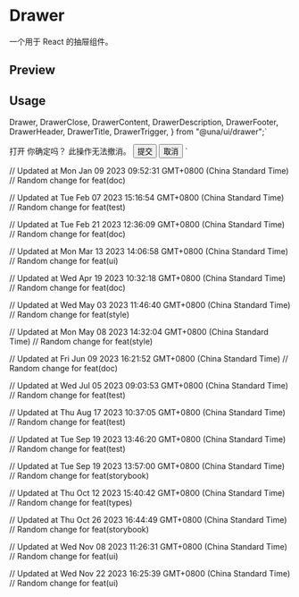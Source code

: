

<Meta of={DrawerStories} />

<PrimitiveDocsButton docsUrl='https://github.com/emilkowalski/vaul' />

# Drawer

一个用于 React 的抽屉组件。

## Preview

<Canvas of={DrawerStories.Default} />

## Usage

  Drawer,
  DrawerClose,
  DrawerContent,
  DrawerDescription,
  DrawerFooter,
  DrawerHeader,
  DrawerTitle,
  DrawerTrigger,
} from "@una/ui/drawer";`

  <DrawerTrigger>打开</DrawerTrigger>
  <DrawerContent>
    <DrawerHeader>
      <DrawerTitle>你确定吗？</DrawerTitle>
      <DrawerDescription>此操作无法撤消。</DrawerDescription>
    </DrawerHeader>
    <DrawerFooter>
      <Button>提交</Button>
      <DrawerClose>
        <Button variant="outline">取消</Button>
      </DrawerClose>
    </DrawerFooter>
  </DrawerContent>
</Drawer>`

<Source code={importCode} language='ts' dark />
<Source code={usageCode} language='tsx' dark />

// Updated at Mon Jan 09 2023 09:52:31 GMT+0800 (China Standard Time)
// Random change for feat(doc)

// Updated at Tue Feb 07 2023 15:16:54 GMT+0800 (China Standard Time)
// Random change for feat(test)

// Updated at Tue Feb 21 2023 12:36:09 GMT+0800 (China Standard Time)
// Random change for feat(doc)

// Updated at Mon Mar 13 2023 14:06:58 GMT+0800 (China Standard Time)
// Random change for feat(ui)

// Updated at Wed Apr 19 2023 10:32:18 GMT+0800 (China Standard Time)
// Random change for feat(doc)

// Updated at Wed May 03 2023 11:46:40 GMT+0800 (China Standard Time)
// Random change for feat(style)

// Updated at Mon May 08 2023 14:32:04 GMT+0800 (China Standard Time)
// Random change for feat(style)

// Updated at Fri Jun 09 2023 16:21:52 GMT+0800 (China Standard Time)
// Random change for feat(doc)

// Updated at Wed Jul 05 2023 09:03:53 GMT+0800 (China Standard Time)
// Random change for feat(test)

// Updated at Thu Aug 17 2023 10:37:05 GMT+0800 (China Standard Time)
// Random change for feat(test)

// Updated at Tue Sep 19 2023 13:46:20 GMT+0800 (China Standard Time)
// Random change for feat(test)

// Updated at Tue Sep 19 2023 13:57:00 GMT+0800 (China Standard Time)
// Random change for feat(storybook)

// Updated at Thu Oct 12 2023 15:40:42 GMT+0800 (China Standard Time)
// Random change for feat(types)

// Updated at Thu Oct 26 2023 16:44:49 GMT+0800 (China Standard Time)
// Random change for feat(storybook)

// Updated at Wed Nov 08 2023 11:26:31 GMT+0800 (China Standard Time)
// Random change for feat(ui)

// Updated at Wed Nov 22 2023 16:25:39 GMT+0800 (China Standard Time)
// Random change for feat(ui)
